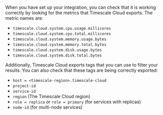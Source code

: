 When you have set up your integration, you can check that it is working
correctly by looking for the metrics that Timescale Cloud exports. The metric
names are:

- `timescale.cloud.system.cpu.usage.millicores`
- `timescale.cloud.system.cpu.total.millicores`
- `timescale.cloud.system.memory.usage.bytes`
- `timescale.cloud.system.memory.total.bytes`
- `timescale.cloud.system.disk.usage.bytes`
- `timescale.cloud.system.disk.total.bytes`

Additionally, Timescale Cloud exports tags that you can use to filter your results. You can also check that these tags are being correctly exported:

- `host = <timescale-region>.timescale-cloud`
- `project-id`
- `service-id`
- `region` (The Timescale Cloud region)
- `role = replica` or `role = primary` (for services with replicas)
- `node-id` (for multi-node services)
